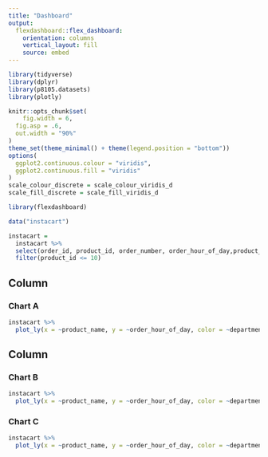 ```yaml
---
title: "Dashboard"
output: 
  flexdashboard::flex_dashboard:
    orientation: columns
    vertical_layout: fill
    source: embed
---
```


```r
library(tidyverse)
library(dplyr)
library(p8105.datasets)
library(plotly)

knitr::opts_chunk$set(
	fig.width = 6, 
  fig.asp = .6,
  out.width = "90%"
)
theme_set(theme_minimal() + theme(legend.position = "bottom"))
options(
  ggplot2.continuous.colour = "viridis",
  ggplot2.continuous.fill = "viridis"
)
scale_colour_discrete = scale_colour_viridis_d
scale_fill_discrete = scale_fill_viridis_d

library(flexdashboard)
```

```r
data("instacart")
```

```r
instacart = 
  instacart %>%
  select(order_id, product_id, order_number, order_hour_of_day,product_name, department) %>% 
  filter(product_id <= 10)
```

Column {data-width=650}
-----------------------------------------------------------------------

### Chart A

```r
instacart %>% 
  plot_ly(x = ~product_name, y = ~order_hour_of_day, color = ~department,type = "scatter", mode = "markers")
```

Column {data-width=350}
-----------------------------------------------------------------------

### Chart B

```r
instacart %>% 
  plot_ly(x = ~product_name, y = ~order_hour_of_day, color = ~department,type = "box", colors = "viridis")
```

### Chart C

```r
instacart %>% 
  plot_ly(x = ~product_name, y = ~order_hour_of_day, color = ~department,type = "bar", colors = "viridis")
```

